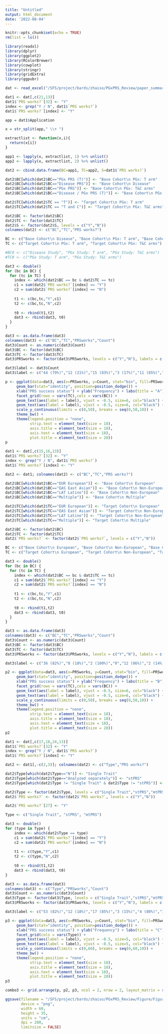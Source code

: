 ```yaml
---
title: "Untitled"
output: html_document
date: '2022-08-04'
---
```


```r
knitr::opts_chunk$set(echo = TRUE)
rm(list = ls())
```

```r
library(readxl)
library(dplyr)
library(ggplot2)
library(RColorBrewer)
library(cowplot)
library(stringr)
library(gridExtra)
library(ggpubr)
```

```r
dat <- read_excel("/SFS/project/bards/zhaiso/PGxPRS_Review/paper_summary_04252022.xlsx")
```

################################################################################

```r
dat1 <- dat[,c(21,13)]
dat1$`PRS works?`[32] <- "Y"
index <- grep("Y / N", dat1$`PRS works?`)
dat1$`PRS works?`[index] <- "Y"

app = dat1$Application

x = str_split(app," \\+ ") 

extractlist <- function(x,i){
  return(x[i])
}

app1 <- lapply(x, extractlist, 1) %>% unlist()
app2 <- lapply(x, extractlist, 2) %>% unlist()
```

```r
dat2 <- cbind.data.frame(BC=app1, TC=app2, S=dat1$`PRS works?`)

dat2$BC[which(dat2$BC=="PGx PRS (T)")] <- "Base Cohort\n PGx: T arm"
dat2$BC[which(dat2$BC=="Disease PRS")] <- "Base Cohort\n Disease"
dat2$BC[which(dat2$BC=="PGx PRS")] <- "Base Cohort\n PGx: T&C arms"
dat2$BC[which(dat2$BC=="Disease / PGx PRS (T)")] <- "Base Cohort\n PGx: T arm"

dat2$TC[which(dat2$TC == "T")] <- "Target Cohort\n PGx: T arm"
dat2$TC[which(dat2$TC == "T and C")] <- "Target Cohort\n PGx: T&C arms"

dat2$BC <- factor(dat2$BC)
dat2$TC <- factor(dat2$TC)
dat2$S <- factor(dat2$S, levels = c("Y","N"))
colnames(dat2) <- c("BC","TC","PRS works?")
```

```r
BC <- c("Base Cohort\n Disease", "Base Cohort\n PGx: T arm", "Base Cohort\n PGx: T&C arms")
TC <- c("Target Cohort\n PGx: T arm", "Target Cohort\n PGx: T&C arms")

#BC0 <- c("Disease Study", "PGx Study: T arm", "PGx Study: T&C arms")
#TC0 <- c("PGx Study: T arm", "PGx Study: T&C arms")

dat3 <- double()
for (bc in BC) {
  for (tc in TC) {
    index <- which(dat2$BC == bc & dat2$TC == tc)
    c1 = sum(dat2$`PRS works?`[index] == "Y")
    c2 = sum(dat2$`PRS works?`[index] == "N")
    
    t1 <- c(bc,tc,"Y",c1)
    t2 <- c(bc,tc,"N",c2)
    
    t0 <- rbind(t1,t2)
    dat3 <- rbind(dat3, t0)
  }
}

dat3 <- as.data.frame(dat3)
colnames(dat3) <- c("BC","TC","PRSworks","Count")
dat3$Count <- as.numeric(dat3$Count)
dat3$BC <- factor(dat3$BC)
dat3$TC <- factor(dat3$TC)
dat3$PRSworks <- factor(dat3$PRSworks, levels = c("Y","N"), labels = c("Yes","No"))

dat3$label <- dat3$Count
dat3$label <- c("44 (79%)","12 (21%)","15 (83%)","3 (17%)","11 (85%)","2 (15%)","2 (100%)","0","0","0","1 (100%)","0")
```

```r
p <- ggplot(data=dat3, aes(x=PRSworks, y=Count, stat="bin", fill=PRSworks)) + 
     geom_bar(stat="identity", position=position_dodge()) + 
     xlab("PRS success status") + ylab("Frequency") + labs(title = "A") +
     facet_grid(rows = vars(TC),cols = vars(BC)) +
     geom_text(aes(label = label), vjust = -0.5, size=6, col="black") +
     geom_text(aes(label = label), vjust = -0.5, size=6, col="black") +
     scale_y_continuous(limits = c(0,50), breaks = seq(0,50,10)) +
     theme_bw() +
     theme(legend.position = "none",
           strip.text = element_text(size = 18),
           axis.title = element_text(size = 18),
           axis.text = element_text(size = 18),
           plot.title = element_text(size = 20))
p
```


################################################################################

```r
dat1 <- dat[,c(15,16,13)]
dat1$`PRS works?`[32] <- "Y"
index <- grep("Y / N", dat1$`PRS works?`)
dat1$`PRS works?`[index] <- "Y"
```

```r
dat2 <- dat1; colnames(dat2) <- c("BC","TC","PRS works?")

dat2$BC[which(dat2$BC=="EUR European")] <- "Base Cohort\n European"
dat2$BC[which(dat2$BC=="EAS East Asian")] <- "Base Cohort\n Non-European"
dat2$BC[which(dat2$BC=="LAT Latino")] <- "Base Cohort\n Non-European"
dat2$BC[which(dat2$BC=="Multiple")] <- "Base Cohort\n Multiple"

dat2$TC[which(dat2$TC=="EUR European")] <- "Target Cohort\n European"
dat2$TC[which(dat2$TC=="EAS East Asian")] <- "Target Cohort\n Non-European"
dat2$TC[which(dat2$TC=="LAT Latino")] <- "Target Cohort\n Non-European"
dat2$TC[which(dat2$TC=="Multiple")] <- "Target Cohort\n Multiple"

dat2$BC <- factor(dat2$BC)
dat2$TC <- factor(dat2$TC)
dat2$`PRS works?` <- factor(dat2$`PRS works?`, levels = c("Y","N"))
```

```r
BC <- c("Base Cohort\n European", "Base Cohort\n Non-European", "Base Cohort\n Multiple")
TC <- c("Target Cohort\n European", "Target Cohort\n Non-European", "Target Cohort\n Multiple")

dat3 <- double()
for (bc in BC) {
  for (tc in TC) {
    index <- which(dat2$BC == bc & dat2$TC == tc)
    c1 = sum(dat2$`PRS works?`[index] == "Y")
    c2 = sum(dat2$`PRS works?`[index] == "N")
    
    t1 <- c(bc,tc,"Y",c1)
    t2 <- c(bc,tc,"N",c2)
    
    t0 <- rbind(t1,t2)
    dat3 <- rbind(dat3, t0)
  }
}

dat3 <- as.data.frame(dat3)
colnames(dat3) <- c("BC","TC","PRSworks","Count")
dat3$Count <- as.numeric(dat3$Count)
dat3$BC <- factor(dat3$BC)
dat3$TC <- factor(dat3$TC)
dat3$PRSworks <- factor(dat3$PRSworks, levels = c("Y","N"), labels = c("Yes","No"))

dat3$label <- c("36 (82%)","8 (18%)","2 (100%)","0","12 (86%)","2 (14%)","0","0","8 (100%)","0","0","0","9 (64%)","5 (36%)","0","1 (100%)","6 (86%)","1 (14%)")
```

```r
p2 <- ggplot(data=dat3, aes(x=PRSworks, y=Count, stat="bin", fill=PRSworks)) + 
     geom_bar(stat="identity", position=position_dodge()) + 
     xlab("PRS success status") + ylab("Frequency") + labs(title = "B") +
     facet_grid(rows = vars(TC),cols = vars(BC)) +
     geom_text(aes(label = label), vjust = -0.5, size=6, col="black") +
     geom_text(aes(label = label), vjust = -0.5, size=6, col="black") +
     scale_y_continuous(limits = c(0,50), breaks = seq(0,50,10)) +
     theme_bw() +
     theme(legend.position = "none",
           strip.text = element_text(size = 18),
           axis.title = element_text(size = 18),
           axis.text = element_text(size = 18),
           plot.title = element_text(size = 20))
p2
```

################################################################################

```r
dat1 <- dat[,c(17,18,24,13)]
dat1$`PRS works?`[32] <- "Y"
index <- grep("Y / N", dat1$`PRS works?`)
dat1$`PRS works?`[index] <- "Y"
```

```r
dat2 <- dat1[,-c(2,3)]; colnames(dat2) <- c("Type","PRS works?")

dat2$Type[which(dat2$Type=="N")] <- "Single Trait"
dat2$Type[which(dat2$Type=="Analyzed separately")] <- "stPRS"
dat2$Type[which(dat2$Type != "Single Trait" & dat2$Type != "stPRS")] <- "mtPRS"

dat2$Type <- factor(dat2$Type, levels = c("Single Trait","stPRS","mtPRS"))
dat2$`PRS works?` <- factor(dat2$`PRS works?`, levels = c("Y","N"))

dat2$`PRS works?`[27] <- "Y"
```

```r
Type <- c("Single Trait", "stPRS", "mtPRS")

dat3 <- double()
for (type in Type) {
    index <- which(dat2$Type == type)
    c1 = sum(dat2$`PRS works?`[index] == "Y")
    c2 = sum(dat2$`PRS works?`[index] == "N")
    
    t1 <- c(type,"Y",c1)
    t2 <- c(type,"N",c2)
    
    t0 <- rbind(t1,t2)
    dat3 <- rbind(dat3, t0)
}

dat3 <- as.data.frame(dat3)
colnames(dat3) <- c("Type","PRSworks","Count")
dat3$Count <- as.numeric(dat3$Count)
dat3$Type <- factor(dat3$Type, levels = c("Single Trait","stPRS","mtPRS"))
dat3$PRSworks <- factor(dat3$PRSworks, levels = c("Y","N"), labels = c("Yes","No"))

dat3$label <- c("53 (82%)","12 (18%)","17 (85%)","3 (15%)","4 (80%)","1 (20%)")
```

```r
p3 <- ggplot(data=dat3, aes(x=PRSworks, y=Count, stat="bin", fill=PRSworks)) + 
     geom_bar(stat="identity", position=position_dodge()) + 
     xlab("PRS success status") + ylab("Frequency") + labs(title = "C") +
     facet_grid(cols = vars(Type)) +
     geom_text(aes(label = label), vjust = -0.5, size=5, col="black") +
     geom_text(aes(label = label), vjust = -0.5, size=5, col="black") +
     scale_y_continuous(limits = c(0,60), breaks = seq(0,60,10)) +
     theme_bw() +
     theme(legend.position = "none",
           strip.text = element_text(size = 18),
           axis.title = element_text(size = 18),
           axis.text = element_text(size = 18),
           plot.title = element_text(size = 20))
p3
```

################################################################################

```r
combo3 <- grid.arrange(p, p2, p3, ncol = 2, nrow = 2, layout_matrix = rbind(c(1,2), c(3,2)))
```

```r
ggsave(filename = "/SFS/project/bards/zhaiso/PGxPRS_Review/Figure/Figure_0201/Fig3_PRSwork_v2.png", plot = combo3,
       device = "png",
       width = 60,
       height = 35,
       units = "cm",
       dpi = 200,
       limitsize = FALSE)
```


